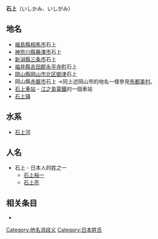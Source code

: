 '''石上'''（いしかみ、いしがみ）

==地名==
*[[福島縣|福島縣]][[相馬市|相馬市]]石上
*[[神奈川縣|神奈川縣]][[藤澤市|藤澤市]]石上
*[[新潟縣|新潟縣]][[三条市|三条市]]石上
*[[福井縣|福井縣]][[吉田郡|吉田郡]][[永平寺町|永平寺町]]石上
*[[岡山縣|岡山縣]][[岡山市|岡山市]][[北区_(岡山市)|北区]][[御津|御津]]石上
*岡山縣[[赤磐市|赤磐市]]石上 →同上述岡山市的地名一樣參見[[布都美村|布都美村]]。
*[[石上車站|石上車站]] - [[江之島電鐵線|江之島電鐵]]的一個車站
* [[石上镇|石上镇]]

==水系==
* [[石上河|石上河]]

==人名==
*石上 - 日本人的姓之一
**[[石上裕一|石上裕一]]
**[[石上亮|石上亮]]

==相关条目==
*{{Lookfrom}}

{{DEFAULTSORT:Ishikami}}
{{Disambig}}

[[Category:地名消歧义|Category:地名消歧义]]
[[Category:日本姓氏|Category:日本姓氏]]